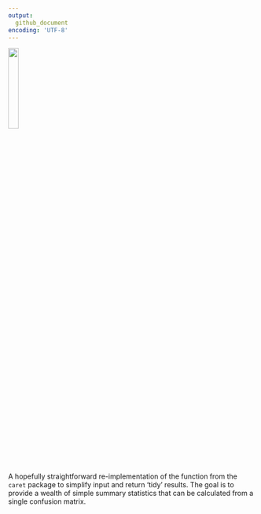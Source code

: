 ```yaml
---
output: 
  github_document
encoding: 'UTF-8'
---
```


<!-- [![Build Status](https://travis-ci.org/m-clark/confusionMatrix.svg?branch=master)](https://travis-ci.org/m-clark/confusionMatrix) -->
<!-- [![codecov](https://codecov.io/gh/m-clark/confusionMatrix/branch/master/graph/badge.svg)](https://codecov.io/gh/m-clark/confusionMatrix) -->
<a href="https://github.com/m-clark/confusionMatrix" alt="Miscellaneous Shenanigans">
        <img src="https://img.shields.io/badge/Status-NotEvenClose-ff5500.svg?colorA=00aaff&longCache=true&style=for-the-badge"  width=20.5%/></a>

<br>
<br>

A hopefully straightforward re-implementation of the function from the `caret` package to simplify input and return 'tidy' results.  The goal is to provide a wealth of simple summary statistics that can be calculated from a single confusion matrix.
